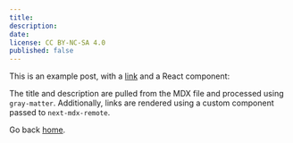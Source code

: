 ```yaml
---
title:
description:
date:
license: CC BY-NC-SA 4.0
published: false
---
```


This is an example post, with a [link](https://nextjs.org) and a React component:

<Spline scene="https://prod.spline.design/3iURy3G1ocdsRId3/scene.splinecode" />

The title and description are pulled from the MDX file and processed using `gray-matter`. Additionally, links are rendered using a custom component passed to `next-mdx-remote`.

Go back [home](/).
